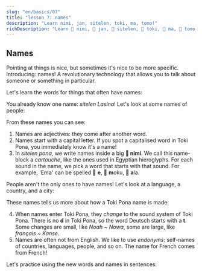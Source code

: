 ```yaml
---
slug: "en/basics/07"
title: "lesson 7: names"
description: "Learn nimi, jan, sitelen, toki, ma, tomo!"
richDescription: "Learn 󱥂 nimi, 󱤑 jan, 󱥠 sitelen, 󱥬 toki, 󱤰 ma, 󱥭 tomo!"
---
```



## Names

Pointing at things is nice, but sometimes it's nice to be more specific. Introducing: names! A revolutionary technology that allows you to talk about someone or something in particular.

Let's learn the words for things that often have names:

<List>
  <Word sl="nimi" m="name, word" />
  <Word sl="jan" m="person" />
  <Word sl="sitelen" m="image, writing; to draw, to write" />
  <Word sl="toki" m="speech, language; to talk, to speak" />
  <Word sl="ma" m="land, country" />
  <Word sl="tomo" m="building, room, home" />
</List>

You already know one name: _sitelen Lasina_! Let's look at some names of people:

<List>
  <Sentence sl="jan Nowa" m="person named Noah (from English 'Noah')" />
  <Sentence sl="jan Ema" m="person named Emma (from English 'Emma')" />
</List>

From these names you can see:

1. Names are adjectives: they come after another word.
2. Names start with a capital letter. If you spot a capitalised word in Toki Pona, you immediately know it's a name!
3. In _sitelen pona_, we write names inside a big **󱥂 nimi**. We call this name-block a _cartouche_, like the ones used in Egyptian hieroglyphs. For each sound in the name, we pick a word that starts with that sound. For example, 'Ema' can be spelled 󱤉 **e**, 󱤶 **m**oku, 󱤂 **a**la. 

People aren't the only ones to have names! Let's look at a language, a country, and a city:

<List>
  <Sentence
    sl="toki Kanse"
    m="language named French (from French 'français')"
  />
  <Sentence sl="ma Tosi" m="land named Germany (from German 'Deutsch')" />
  <Sentence
    sl="ma tomo Loma"
    m="land of buildings named Rome (from Latin 'Rōma')"
  />
</List>

These names tells us more about how a Toki Pona name is made:

4. When names enter Toki Pona, they _change_ to the sound system of Toki Pona. There is no **d** in Toki Pona, so the word Deutsch starts with a **t**. Some changes are small, like _Noah_ ~ _Nowa_, some are large, like _français_ ~ _Kanse_.
5. Names are often not from English. We like to use _endonyms_: self-names of countries, languages, people, and so on. The name for French comes from French!

Let's practice using the new words and names in sentences:

<List>
  <Sentence sl="waso li lukin e ma." m="The bird looks at the land." />
  <Sentence sl="jan li toki e tomo." m="People speak about a house." />
  <Sentence sl="jan pona li toki pona." m="Pleasant people speak well." />
  <Sentence sl="nimi ona li jan Kenta." m="His name is Kenta." />
  <Sentence sl="jan Sunita li sitelen e pipi." m="Sunita draws a bug." />
  <Sentence sl="jan Nina li toki Kanse." m="Nina speaks French." />
  <Sentence sl="jan Ema li sona pona e ma Tosi." m="Emma knows Germany well." />
</List>

